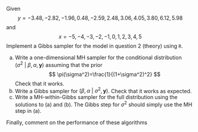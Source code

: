 Given 
$$
y=-3.48, -2.82, -1.96,  0.48, -2.59,  2.48,  3.06,  4.05,  3.80,  6.12,  5.98
$$
and
$$
x = -5, -4, -3, -2, -1,  0,  1,  2,  3,  4,  5
$$
Implement a Gibbs sampler for the model in question 2 (theory) using `R`. 

(a) Write a one-dimensional MH sampler for the conditional distribution $(\sigma^2~\vert~\beta,\alpha, \boldsymbol{y})$ assuming that the prior 
$$
\pi(\sigma^2)=\frac{1}{(1+\sigma^2)^2}
$$ 
Check that it works.
(b) Write a Gibbs sampler for $(\beta,\alpha~\vert~\sigma^2, \boldsymbol{y})$. Check that it works as expected.
(c) Write a MH-within-Gibbs sampler for the full distribution using the solutions to (a) and (b). The Gibbs step for $\sigma^2$ should simply use the MH step in (a).

Finally, comment on the performance of these algorithms




